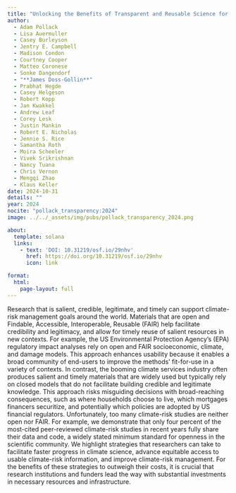 ```yaml
---
title: "Unlocking the Benefits of Transparent and Reusable Science for Climate-Risk Management"
author:
  - Adam Pollack
  - Lisa Auermuller
  - Casey Burleyson
  - Jentry E. Campbell
  - Madison Condon
  - Courtney Cooper
  - Matteo Coronese
  - Sonke Dangendorf
  - "**James Doss-Gollin**"
  - Prabhat Hegde
  - Casey Helgeson
  - Robert Kopp
  - Jan Kwakkel
  - Andrew Leaf
  - Corey Lesk
  - Justin Mankin
  - Robert E. Nicholas
  - Jennie S. Rice
  - Samantha Roth
  - Moira Scheeler
  - Vivek Srikrishnan
  - Nancy Tuana
  - Chris Vernon
  - Mengqi Zhao
  - Klaus Keller
date: 2024-10-31
details: ""
year: 2024
nocite: "pollack_transparency:2024"
image: ../../_assets/img/pubs/pollack_transparency_2024.png

about:
  template: solana
  links:
    - text: 'DOI: 10.31219/osf.io/29nhv'
      href: https://doi.org/10.31219/osf.io/29nhv
      icon: link

format:
  html:
    page-layout: full
---
```


Research that is salient, credible, legitimate, and timely can support climate-risk management goals around the world. Materials that are open and Findable, Accessible, Interoperable, Reusable (FAIR) help facilitate credibility and legitimacy, and allow for timely reuse of salient resources in new contexts. For example, the US Environmental Protection Agency’s (EPA) regulatory impact analyses rely on open and FAIR socioeconomic, climate, and damage models. This approach enhances usability because it enables a broad community of end-users to improve the methods’ fit-for-use in a variety of contexts. In contrast, the booming climate services industry often produces salient and timely materials that are widely used but typically rely on closed models that do not facilitate building credible and legitimate knowledge. This approach risks misguiding decisions with broad-reaching consequences, such as where households choose to live, which mortgages financers securitize, and potentially which policies are adopted by US financial regulators. Unfortunately, too many climate-risk studies are neither open nor FAIR. For example, we demonstrate that only four percent of the most-cited peer-reviewed climate-risk studies in recent years fully share their data and code, a widely stated minimum standard for openness in the scientific community. We highlight strategies that researchers can take to facilitate faster progress in climate science, advance equitable access to usable climate-risk information, and improve climate-risk management. For the benefits of these strategies to outweigh their costs, it is crucial that research institutions and funders lead the way with substantial investments in necessary resources and infrastructure.

:::{#bibliography}
:::
